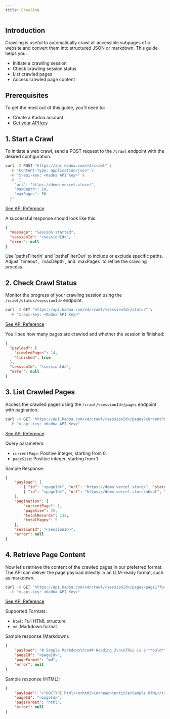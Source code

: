 ```yaml
---
title: Crawling
---
```


## Introduction

Crawling is useful to automatically crawl all accessible subpages of a website and convert them into structured JSON or markdown.
This guide helps you:

- Initiate a crawling session
- Check crawling session status
- List crawled pages
- Access crawled page content

## Prerequisites
To get the most out of this guide, you’ll need to:
- Create a Kadoa account
- [Get your API key](/api-reference/introduction)


## 1. Start a Crawl

To initiate a web crawl, send a POST request to the `/crawl` endpoint with the desired configuration.

```bash
curl -X POST "https://api.kadoa.com/v4/crawl" \
  -H "Content-Type: application/json" \
  -H "x-api-key: <Kadoa API Key>" \
  -d '{
    "url": "https://demo.vercel.store/",
    "maxDepth": 10,
    "maxPages": 50
  }'
```
[See API Reference](/api-reference/crawling/start-crawling-session)


A successful response should look like this:

```json
{
  "message": "Session started",
  "sessionId": "<sessionId>",
  "error": null
}

```


<Tip>
Use `pathsFilterIn` and `pathsFilterOut` to include or exclude specific paths.
  Adjust `timeout`, `maxDepth`, and `maxPages` to refine the crawling process.
</Tip>

## 2. Check Crawl Status

Monitor the progress of your crawling session using the `/crawl/status/<sessionId>` endpoint.

```bash
curl -X GET "https://api.kadoa.com/v4/crawl/<sessionId>/status" \
  -H "x-api-key: <Kadoa API Key>"
```
[See API Reference](/api-reference/crawling/crawling-session-status)

You’ll see how many pages are crawled and whether the session is finished:

```json
{
  "payload": {
    "crawledPages": 14,
    "finished": true
  },
  "sessionId": "<sessionId>",
  "error": null
}

```

## 3. List Crawled Pages

Access the crawled pages using the `/crawl/<sessionId>/pages` endpoint with pagination.

```bash
curl -X GET "https://api.kadoa.com/v4/crawl/<sessionId>/pages?currentPage=0&pageSize=100" \
  -H "x-api-key: <Kadoa API Key>"
```
[See API Reference](/api-reference/crawling/get-crawled-pages)

Query parameters:

- `currentPage`: Positive integer, starting from 0.
- `pageSize`: Positive integer, starting from 1.


Sample Response:

```json
{
    "payload": [
        { "id": "<pageId>", "url": "https://demo.vercel.store/", "status": "DONE" },
        { "id": "<pageId>", "url": "https://demo.vercel.store/about", "status": "CRAWLING" }
    ],
    "pagination": {
        "currentPage": 1,
        "pageSize": 25,
        "totalRecords": 132,
        "totalPages": 5
    },
    "sessionId": "<sessionId>",
    "error": null
}
```

## 4. Retrieve Page Content

Now let's retrieve the content of the crawled pages in our preferred format. The API can deliver the page payload directly in an LLM-ready format, such as markdown.

```bash
curl -X GET "https://api.kadoa.com/v4/crawl/<sessionId>/pages/page1?format=md" \
  -H "x-api-key: <Kadoa API Key>"
```
[See API Reference](/api-reference/crawling/get-crawled-page-meta)

Supported Formats:

- `html`: Full HTML structure
- `md`: Markdown format

Sample response (Markdown):

```json
{
    "payload": "# Sample Markdown\n\n## Heading 2\n\nThis is a **bold** text and this is *italic*.\n\n",
    "pageId": "<pageId>",
    "pageFormat": "md",
    "error": null
}

```

Sample response (HTML):

```json
{
    "payload": "<!DOCTYPE html>\n<html>\n<head>\n<title>Sample HTML</title></head><body>...</body>\n</html>",
    "pageId": "<pageId>",
    "pageFormat": "html",
    "error": null
}

```
